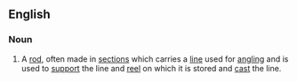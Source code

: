 ==English==

===Noun===
{{en-noun|sg=fishing rod}}

# A [[rod]], often made in [[sections]] which carries a [[line]] used for [[angling]] and is used to [[support]] the line and [[reel]] on which it is stored and [[cast]] the line.
